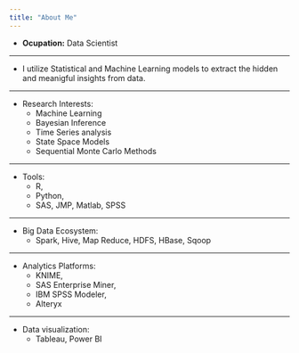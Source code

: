 ```yaml
---
title: "About Me"
---
```


- __Ocupation:__ Data Scientist



***


- I utilize Statistical and Machine Learning models to extract the hidden and meanigful insights from data.



***

* Research Interests:\
    + Machine Learning
    + Bayesian Inference
    + Time Series analysis
    + State Space Models
    + Sequential Monte Carlo Methods

****

* Tools: 
    + R, 
    + Python, 
    + SAS, JMP, Matlab, SPSS
    
 
****

* Big Data Ecosystem: 
    + Spark, Hive, Map Reduce, HDFS, HBase,   Sqoop 
    
****

* Analytics Platforms: 
    + KNIME, 
    + SAS Enterprise Miner, 
    + IBM SPSS Modeler, 
    + Alteryx 
   
****

* Data visualization: 
    + Tableau, Power BI






